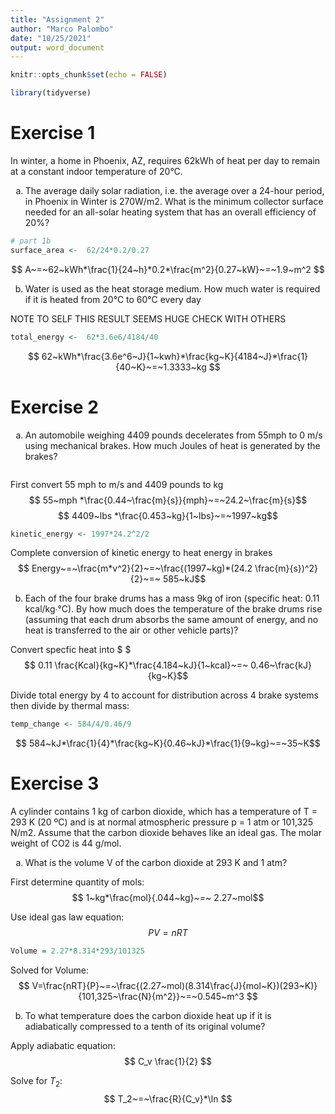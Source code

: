 ```yaml
---
title: "Assignment 2"
author: "Marco Palombo"
date: "10/25/2021"
output: word_document
---
```


```r
knitr::opts_chunk$set(echo = FALSE)

library(tidyverse)
```

# Exercise 1
In winter, a home in Phoenix, AZ, requires 62kWh of heat per day to remain at a constant indoor
temperature of 20°C.

a. The average daily solar radiation, i.e. the average over a 24-hour period, in Phoenix in Winter
is 270W/m2. What is the minimum collector surface needed for an all-solar heating system that
has an overall efficiency of 20%?

```r
# part 1b
surface_area <-  62/24*0.2/0.27
```


$$ A~=~62~kWh*\frac{1}{24~h}*0.2*\frac{m^2}{0.27~kW}~=~1.9~m^2 $$

b. Water is used as the heat storage medium. How much water is required if it is heated from 20°C
to 60°C every day

NOTE TO SELF THIS RESULT SEEMS HUGE CHECK WITH OTHERS

```r
total_energy <-  62*3.6e6/4184/40
```
$$ 62~kWh*\frac{3.6e^6~J}{1~kwh}*\frac{kg~K}{4184~J}*\frac{1}{40~K}~=~1.3333~kg $$

# Exercise 2

a) An automobile weighing 4409 pounds decelerates from 55mph to 0 m/s using mechanical
brakes. How much Joules of heat is generated by the brakes?

```r

```


First convert 55 mph to m/s and 4409 pounds to kg
$$ 55~mph *\frac{0.44~\frac{m}{s}}{mph}~=~24.2~\frac{m}{s}$$
$$ 4409~lbs *\frac{0.453~kg}{1~lbs}~=~1997~kg$$
```r
kinetic_energy <- 1997*24.2^2/2
```


Complete conversion of kinetic energy to heat energy in brakes
$$ Energy~=~\frac{m*v^2}{2}~=~\frac{(1997~kg)*(24.2 \frac{m}{s})^2}{2}~=~ 585~kJ$$

b) Each of the four brake drums has a mass 9kg of iron (specific heat: 0.11 kcal/kg∙°C). By how much does the temperature of the brake drums rise (assuming that each drum absorbs the same amount of energy, and no heat is transferred to the air or other vehicle parts)?

Convert specfic heat into $\frac{J}{Kg~K} $
$$ 0.11 \frac{Kcal}{kg~K}*\frac{4.184~kJ}{1~kcal}~=~ 0.46~\frac{kJ}{kg~K}$$

Divide total energy by 4 to account for distribution across 4 brake systems then divide by thermal mass:
```r
temp_change <- 584/4/0.46/9

```
$$ 584~kJ*\frac{1}{4}*\frac{kg~K}{0.46~kJ}*\frac{1}{9~kg}~=~35~K$$

# Exercise 3
A cylinder contains 1 kg of carbon dioxide, which has a temperature of T = 293 K (20 ºC) and is at normal atmospheric pressure p = 1 atm or 101,325 N/m2. Assume that the carbon dioxide behaves like an ideal gas. The molar weight of CO2 is 44 g/mol.

a) What is the volume V of the carbon dioxide at 293 K and 1 atm?

First determine quantity of mols:
$$ 1~kg*\frac{mol}{.044~kg}~=~ 2.27~mol$$

Use ideal gas law equation:
$$ PV=nRT $$

```r
Volume = 2.27*8.314*293/101325
```

Solved for Volume:
$$ V=\frac{nRT}{P}~=~\frac{(2.27~mol)(8.314\frac{J}{mol~K})(293~K)}{101,325~\frac{N}{m^2}}~=~0.545~m^3 $$

b) To what temperature does the carbon dioxide heat up if it is adiabatically compressed to a tenth of its original volume?

Apply adiabatic equation:
$$ C_v \frac{1}{2} $$

Solve for $T_2$:
$$ T_2~=~\frac{R}{C_v}*\ln $$
